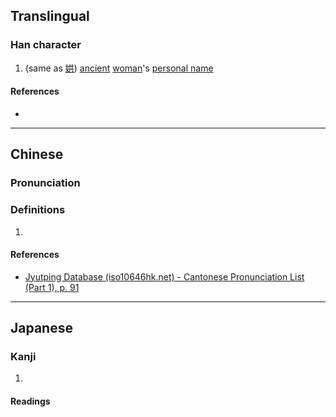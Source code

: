 {{character info/new}}
==Translingual==

===Han character===
{{Han char|rn=38|rad=女|as=03|sn=6|four=41410|canj=VM|ids=⿰女工}}

# (same as [[娂]]) [[ancient]] [[woman]]'s [[personal name]]

====References====
* {{Han ref|kx=0256.020|dkj=06064|hdz=21025.040|uh=5985|ud=22917|bh=C9CE|bd=51662}}

----

==Chinese==
{{zh-forms}}

===Pronunciation===
{{zh-pron
|m=hóng
|c=hung4
|cat=
}}

===Definitions===
{{zh-hanzi}}

# {{rfdef|zh}}

====References====
* [http://www.iso10646hk.net/jp/document/download.jsp Jyutping Database (iso10646hk.net) - Cantonese Pronunciation List (Part 1), p. 91]

----

==Japanese==

===Kanji===
{{ja-kanji|grade=|rs=女03}}

# {{defn|lang=ja|sort=女03}}

====Readings====
{{ja-readings|on=[[こう]] (kō), [[く]] (ku)|kun=}}